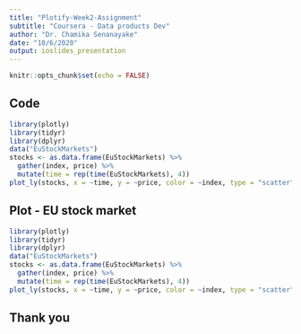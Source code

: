 ```yaml
---
title: "Plotify-Week2-Assignment"
subtitle: "Coursera - Data products Dev"
author: "Dr. Chamika Senanayake"
date: "10/6/2020"
output: ioslides_presentation
---
```


```r
knitr::opts_chunk$set(echo = FALSE)
```

## Code

```r
library(plotly)
library(tidyr)
library(dplyr)
data("EuStockMarkets")
stocks <- as.data.frame(EuStockMarkets) %>%
  gather(index, price) %>%
  mutate(time = rep(time(EuStockMarkets), 4))
plot_ly(stocks, x = ~time, y = ~price, color = ~index, type = "scatter", mode = "lines")
```

## Plot - EU stock market

```r
library(plotly)
library(tidyr)
library(dplyr)
data("EuStockMarkets")
stocks <- as.data.frame(EuStockMarkets) %>%
  gather(index, price) %>%
  mutate(time = rep(time(EuStockMarkets), 4))
plot_ly(stocks, x = ~time, y = ~price, color = ~index, type = "scatter", mode = "lines")
```

## Thank you



